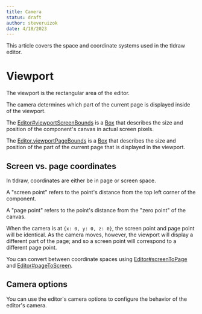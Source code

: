 ```yaml
---
title: Camera
status: draft
author: steveruizok
date: 4/18/2023
---
```


This article covers the space and coordinate systems used in the tldraw editor.

# Viewport

The viewport is the rectangular area of the editor.

The camera determines which part of the current page is displayed inside of the viewport.

The [Editor#viewportScreenBounds](?) is a [Box](?) that describes the size and position of the component's canvas in actual screen pixels.

The [Editor.viewportPageBounds](?) is a [Box](?) that describes the size and position of the part of the current page that is displayed in the viewport.

## Screen vs. page coordinates

In tldraw, coordinates are either be in page or screen space.

A "screen point" refers to the point's distance from the top left corner of the component.

A "page point" refers to the point's distance from the "zero point" of the canvas.

When the camera is at `{x: 0, y: 0, z: 0}`, the screen point and page point will be identical. As the camera moves, however, the viewport will display a different part of the page; and so a screen point will correspond to a different page point.

You can convert between coordinate spaces using [Editor#screenToPage](?) and [Editor#pageToScreen](?).

## Camera options

You can use the editor's camera options to configure the behavior of the editor's camera.
